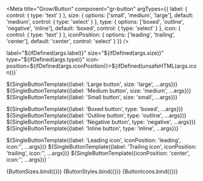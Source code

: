 
<Meta
  title="Grow/Button"
  component="gr-button"
  argTypes={{
    label: {
      control: { type: 'text' }
    },
    size: {
      options: ['small', 'medium', 'large'],
      default: 'medium',
      control: { type: 'select' }
    },
    type: {
      options: ['boxed', 'outline', 'negative', 'inline'],
      default: 'boxed',
      control: { type: 'select' }
    },
    icon: {
      control: { type: 'text' }
    },
    iconPosition: {
      options: ['leading', 'trailing', 'center'],
      default: 'center',
      control: 'select'
    }
  }}
/>

label="${ifDefined(args.label)}"
size="${ifDefined(args.size)}"
type="${ifDefined(args.type)}"
icon-position=${ifDefined(args.iconPosition)}>${ifDefined(unsafeHTML(args.icon))}</gr-button>`

${SingleButtonTemplate({label: 'Large button', size: 'large', ...args})}
${SingleButtonTemplate({label: 'Medium button', size: 'medium', ...args})}
${SingleButtonTemplate({label: 'Small button', size: 'small', ...args})}
`

${SingleButtonTemplate({label: 'Boxed button', type: 'boxed', ...args})}
${SingleButtonTemplate({label: 'Outline button', type: 'outline', ...args})}
${SingleButtonTemplate({label: 'Negative button', type: 'negative', ...args})}
${SingleButtonTemplate({label: 'Inline button', type: 'inline', ...args})}
`

${SingleButtonTemplate({label: 'Leading icon', iconPosition: 'leading', icon:'<i slot="icon" class="fa-solid fa-gear"></i>', ...args})}
${SingleButtonTemplate({label: 'Trailing icon', iconPosition: 'trailing', icon:'<i slot="icon" class="fa-solid fa-gear"></i>', ...args})}
${SingleButtonTemplate({iconPosition: 'center', icon:'<i slot="icon" class="fa-solid fa-gear"></i>', ...args})}
`

<Canvas>
  <Story name="Sizes">
    {ButtonSizes.bind({})}
  </Story>
</Canvas>

<Canvas>
  <Story name="Styles">
    {ButtonStyles.bind({})}
  </Story>
</Canvas>

<Canvas>
  <Story name="Icons">
    {ButtonIcons.bind({})}
  </Story>
</Canvas>